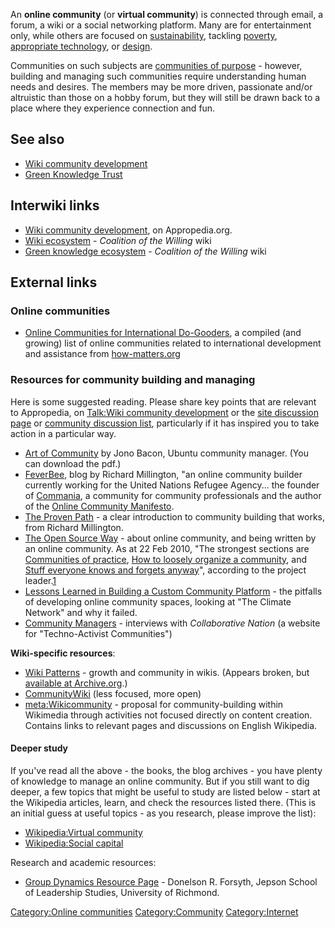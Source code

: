 An '''online community''' (or '''virtual community''') is connected through email, a forum, a wiki or a social networking platform. Many are for entertainment only, while others are focused on [[sustainability]], tackling [[poverty]], [[appropriate technology]], or [[design]].

Communities on such subjects are [[communities of purpose]] - however, building and managing such communities require understanding human needs and desires. The members may be more driven, passionate and/or altruistic than those on a hobby forum, but they will still be drawn back to a place where they experience connection and fun. 

== See also ==

* [[Wiki community development]]
* [[Green Knowledge Trust]]


== Interwiki links ==

* [http://www.appropedia.org/Wiki_community_development Wiki community development], on Appropedia.org.
* [http://cotw.cc/wiki/Wiki_ecosystem Wiki ecosystem] - ''Coalition of the Willing'' wiki
* [http://cotw.cc/wiki/Green_knowledge_ecosystem Green knowledge ecosystem] - ''Coalition of the Willing'' wiki

== External links ==

=== Online communities ===
* [http://www.how-matters.org/2010/09/09/international-development-online-communities/ Online Communities for International Do-Gooders], a compiled (and growing) list of online communities related to international development and assistance from [http://www.how-matters.org/ how-matters.org]

=== Resources for community building and managing ===

Here is some suggested reading. Please share key points that are relevant to Appropedia, on [[Talk:Wiki community development]] or the [[A:VP|site discussion page]] or [http://groups.google.com/group/appropedia-community/ community discussion list], particularly if it has inspired you to take action in a particular way. 
* [http://www.artofcommunityonline.org/2009/09/18/the-art-of-community-now-available-for-free-download/ Art of Community] by Jono Bacon, Ubuntu community manager. (You can download the pdf.)
* [http://www.feverbee.com/ FeverBee], blog by Richard Millington, "an online community builder currently working for the United Nations Refugee Agency... the founder of [http://commania.ning.com/ Commania], a community for community professionals and the author of the [http://richchallenge.typepad.com/files/communitybuildingmanifesto-1.pdf Online Community Manifesto].
* [http://pillarsummit.com/the-proven-path/theprovenpath.pdf The Proven Path] - a clear introduction to community building that works, from Richard Millington.
* [http://www.theopensourceway.org/book/ The Open Source Way] - about online community, and being written by an online community. As at 22 Feb 2010, "The strongest sections are [https://www.theopensourceway.org/wiki/Communities_of_practice Communities of practice], [https://www.theopensourceway.org/wiki/How_to_loosely_organize_a_community How to loosely organize a community], and [https://www.theopensourceway.org/wiki/Stuff_everyone_knows_and_forgets_anyway Stuff everyone knows and forgets anyway]", according to the project leader.[http://opensource.com/business/10/2/how-manual-open-source-way-written-open-source-way?sms_ss=identica]
* [http://www.admittingfailure.com/2011/01/1sky-lessons-learned-in-building-a-custom-community-platform/ Lessons Learned in Building a Custom Community Platform] - the pitfalls of developing online community spaces, looking at "The Climate Network" and why it failed.
* [http://www.collaborativenation.com/community-managers.html Community Managers] - interviews with ''Collaborative Nation'' (a website for "Techno-Activist Communities")

'''Wiki-specific resources''':
* [http://www.wikipatterns.com/ Wiki Patterns] - growth and community in wikis. (Appears broken, but [http://web.archive.org/web/20130628101610/http://www.wikipatterns.com/display/wikipatterns/Wikipatterns available at Archive.org].)
* [http://www.communitywiki.org/ CommunityWiki] (less focused, more open)
* [[meta:Wikicommunity]] - proposal for community-building within Wikimedia through activities not focused directly on content creation. Contains links to relevant pages and discussions on English Wikipedia. 

==== Deeper study ====

If you've read all the above - the books, the blog archives - you have plenty of knowledge to manage an online community. But if you still want to dig deeper, a few topics that might be useful to study are listed below - start at the Wikipedia articles, learn, and check the resources listed there. (This is an initial guess at useful topics - as you research, please improve the list):
* [[Wikipedia:Virtual community]]
* [[Wikipedia:Social capital]]

Research and academic resources:
* [https://facultystaff.richmond.edu/~dforsyth/gd/ Group Dynamics Resource Page] - Donelson R. Forsyth, Jepson School of Leadership Studies, University of Richmond.


[[Category:Online communities]]
[[Category:Community]]
[[Category:Internet]]